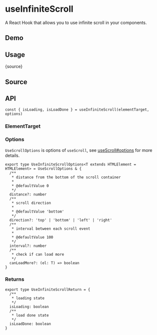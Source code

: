 # useInfiniteScroll


<HooksType category="ProUtilities" />

A React Hook that allows you to use infinite scroll in your components.

## Demo


<App />

## Usage


<RawCode>{source}</RawCode>

## Source


<Source />

## API

```tsx
const { isLoading, isLoadDone } = useInfiniteScroll(elementTarget, options)
```

### ElementTarget


<Tip type="target" />

### Options


`UseScrollOptions` is options of `useScroll`, see [useScroll#options](/reference/use-scroll/#options) for more details.

```tsx
export type UseInfiniteScrollOptions<T extends HTMLElement = HTMLElement> = UseScrollOptions & {
  /**
   * distance from the bottom of the scroll container
   *
   * @defaultValue 0
   */
  distance?: number
  /**
   * scroll direction
   *
   * @defaultValue 'bottom'
   */
  direction?: 'top' | 'bottom' | 'left' | 'right'
  /**
   * interval between each scroll event
   *
   * @defaultValue 100
   */
  interval?: number
  /**
   * check if can load more
   */
  canLoadMore?: (el: T) => boolean
}
```

### Returns

```tsx
export type UseInfiniteScrollReturn = {
  /**
   * loading state
   */
  isLoading: boolean
  /**
   * load done state
   */
  isLoadDone: boolean
}
```
